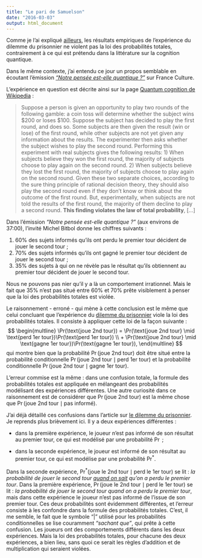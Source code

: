 ```yaml
---
title: "Le pari de Samuelson"
date: "2016-03-03"
output: html_document
---
```


Comme je l'ai expliqué [ailleurs](http://stla.github.io/stlapblog/posts/PrisonerDilemma.html), les résultats empiriques de l'expérience du dilemme du prisonnier ne violent pas la loi des probabilités totales, contrairement à ce qui est prétendu dans la littérature sur la cognition quantique. 

Dans le même contexte, j'ai entendu ce jour un propos semblable en écoutant l'émission [*"Notre pensée est-elle quantique ?"*](http://www.franceculture.fr/emissions/science-publique/notre-pensee-est-elle-quantique) sur France Culture. 

L'expérience en question est décrite ainsi sur la page [Quantum cognition de Wikipedia](https://en.wikipedia.org/wiki/Quantum_cognition) :

> Suppose a person is given an opportunity to play two rounds of the following gamble: a coin toss will determine whether the subject wins $200 or loses $100. Suppose the subject has decided to play the first round, and does so. Some subjects are then given the result (win or lose) of the first round, while other subjects are not yet given any information about the results. The experimenter then asks whether the subject wishes to play the second round. Performing this experiment with real subjects gives the following results:
1) When subjects believe they won the first round, the majority of subjects choose to play again on the second round.
2) When subjects believe they lost the first round, the majority of subjects choose to play again on the second round.
Given these two separate choices, according to the sure thing principle of rational decision theory, they should also play the second round even if they don’t know or think about the outcome of the first round. But, experimentally, when subjects are not told the results of the first round, the majority of them decline to play a second round. **This finding violates the law of total probability**, [...]

Dans l'émission *"Notre pensée est-elle quantique ?"* (aux environs de 37:00), l'invité Michel Bitbol donne les chiffres suivants :

1. $60\%$ des sujets informés qu'ils ont perdu le premier tour décident de jouer le second tour ;
2. $70\%$ des sujets informés qu'ils ont gagné le premier tour décident de jouer le second tour ; 
3. $35\%$ des sujets à qui on ne révèle pas le résultat qu'ils obtiennent au premier tour décident de jouer le second tour.

Nous ne pouvons pas nier qu'il y a là un comportement irrationnel. Mais le fait que $35\%$ n'est pas situé entre $60\%$ et $70\%$ prête visiblement à penser que la loi des probabilités totales est violée. 

Le raisonnement - erroné - qui mène à cette conclusion est le même que celui concluant que l'expérience du [dilemme du prisonnier](http://stla.github.io/stlapblog/posts/PrisonerDilemma.html) viole la loi des probabilités totales. Il consiste à appliquer cette loi de la façon suivante :
$$
\begin{multline}
\Pr(\text{joue 2nd tour}) = 
\Pr(\text{joue 2nd tour} \mid \text{perd 1er tour})\Pr(\text{perd 1er tour}) \\ 
+ \Pr(\text{joue 2nd tour} \mid \text{gagne 1er tour})\Pr(\text{gagne 1er tour}),
\end{multline}
$$
qui montre bien que la probabilité $\Pr(\text{joue 2nd tour})$ doit être situé entre la probabilité conditionnelle $\Pr(\text{joue 2nd tour} \mid \text{perd 1er tour})$ et la probabilité conditionnelle $\Pr(\text{joue 2nd tour} \mid \text{gagne 1er tour})$. 

L'erreur commise est la même : dans une confusion totale, la formule des probabilités totales est appliquée en mélangeant des probabilités modélisant des expériences différentes. Une autre curiosité dans ce raisonnement est de considérer que $\Pr(\text{joue 2nd tour})$ est la même chose que $\Pr(\text{joue 2nd tour} \mid \text{pas informé})$. 

J'ai déjà détaillé ces confusions dans l'article sur [le dilemme du prisonnier](http://stla.github.io/stlapblog/posts/PrisonerDilemma.html). Je reprends plus brièvement ici. Il y a deux expériences différentes :

- dans la première expérience, le joueur n'est pas informé de son résultat au premier tour, ce qui est modélisé par une probabilité $\Pr$ ;

- dans la seconde expérience, le joueur est informé de son résultat au premier tour, ce qui est modélise par une probabilité ${\Pr}^*$. 

Dans la seconde expérience, ${\Pr}^*(\text{joue le 2nd tour} \mid \text{perd le 1er tour})$ se lit : *la probabilité de jouer le second tour <u>quand on sait</u> qu'on a perdu le premier tour*. Dans la première expérience, ${\Pr}(\text{joue le 2nd tour} \mid \text{perd le 1er tour})$ se lit : *la probabilité de jouer le second tour quand on a perdu le premier tour*, mais dans cette expérience le joueur n'est pas informé de l'issue de son premier tour. Ces deux probabilités sont évidemment différentes, et l'erreur consiste à les confondre dans la formule des probabilités totales. C'est, il me semble, le fait que le symbole "$|$" utilisé pour les probabilités conditionnelles se lise couramment *"sachant que"*, qui prête à cette confusion. Les joueurs ont des comportements différents dans les deux expériences. Mais la loi des probabilités totales, pour chacune des deux expériences, a bien lieu, sans quoi ce serait les règles d'addition et de multiplication qui seraient violées.




